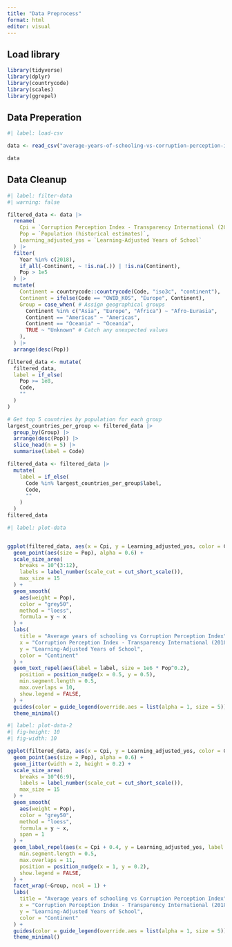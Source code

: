 ```yaml
---
title: "Data Preprocess"
format: html
editor: visual
---
```


## Load library

```r
library(tidyverse)
library(dplyr)
library(countrycode)
library(scales)
library(ggrepel)
```

## Data Preperation

```r
#| label: load-csv

data <- read_csv("average-years-of-schooling-vs-corruption-perception-index.csv")

data
```

## Data Cleanup

```r
#| label: filter-data
#| warning: false

filtered_data <- data |>
  rename(
    Cpi = `Corruption Perception Index - Transparency International (2018)`,
    Pop = `Population (historical estimates)`,
    Learning_adjusted_yos = `Learning-Adjusted Years of School`
  ) |>
  filter(
    Year %in% c(2018),
    if_all(-Continent, ~ !is.na(.)) | !is.na(Continent),
    Pop > 1e5
  ) |>
  mutate(
    Continent = countrycode::countrycode(Code, "iso3c", "continent"),
    Continent = ifelse(Code == "OWID_KOS", "Europe", Continent),
    Group = case_when( # Assign geographical groups
      Continent %in% c("Asia", "Europe", "Africa") ~ "Afro-Eurasia",
      Continent == "Americas" ~ "Americas",
      Continent == "Oceania" ~ "Oceania",
      TRUE ~ "Unknown" # Catch any unexpected values
    ),
  ) |>
  arrange(desc(Pop))

filtered_data <- mutate(
  filtered_data,
  label = if_else(
    Pop >= 1e8,
    Code,
    ""
  )
)

# Get top 5 countries by population for each group
largest_countries_per_group <- filtered_data |>
  group_by(Group) |>
  arrange(desc(Pop)) |>
  slice_head(n = 5) |>
  summarise(label = Code) 

filtered_data <- filtered_data |>
  mutate(
    label = if_else(
      Code %in% largest_countries_per_group$label,
      Code,
      ""
    )
  )
filtered_data
```

```r
#| label: plot-data


ggplot(filtered_data, aes(x = Cpi, y = Learning_adjusted_yos, color = Continent)) +
  geom_point(aes(size = Pop), alpha = 0.6) +
  scale_size_area(
    breaks = 10^(3:12),
    labels = label_number(scale_cut = cut_short_scale()),
    max_size = 15
  ) +
  geom_smooth(
    aes(weight = Pop),
    color = "grey50",
    method = "loess",
    formula = y ~ x
  ) +
  labs(
    title = "Average years of schooling vs Corruption Perception Index",
    x = "Corruption Perception Index - Transparency International (2018)",
    y = "Learning-Adjusted Years of School",
    color = "Continent"
  ) +
  geom_text_repel(aes(label = label, size = 1e6 * Pop^0.2),
    position = position_nudge(x = 0.5, y = 0.5),
    min.segment.length = 0.5,
    max.overlaps = 10,
    show.legend = FALSE,
  ) +
  guides(color = guide_legend(override.aes = list(alpha = 1, size = 5))) +
  theme_minimal()
```

```r
#| label: plot-data-2
#| fig-height: 10
#| fig-width: 10

ggplot(filtered_data, aes(x = Cpi, y = Learning_adjusted_yos, color = Group)) +
  geom_point(aes(size = Pop), alpha = 0.6) +
  geom_jitter(width = 2, height = 0.2) +
  scale_size_area(
    breaks = 10^(6:9),
    labels = label_number(scale_cut = cut_short_scale()),
    max_size = 15
  ) +
  geom_smooth(
    aes(weight = Pop),
    color = "grey50",
    method = "loess",
    formula = y ~ x,
    span = 1
  ) +
  geom_label_repel(aes(x = Cpi + 0.4, y = Learning_adjusted_yos, label = label, size = 1e6 * Pop^0.2),
    min.segment.length = 0.5,
    max.overlaps = 11,
    position = position_nudge(x = 1, y = 0.2),
    show.legend = FALSE,
  ) +
  facet_wrap(~Group, ncol = 1) +
  labs(
    title = "Average years of schooling vs Corruption Perception Index",
    x = "Corruption Perception Index - Transparency International (2018)",
    y = "Learning-Adjusted Years of School",
    color = "Continent"
  ) +
  guides(color = guide_legend(override.aes = list(alpha = 1, size = 5))) +
  theme_minimal()
```
